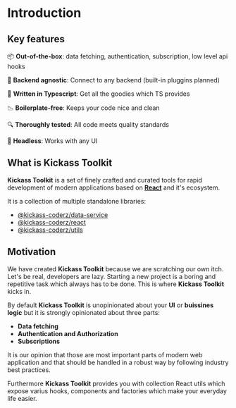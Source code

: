 # Introduction

## Key features

📦 **Out-of-the-box**: data fetching, authentication, subscription, low level api hooks

🔌 **Backend agnostic**: Connect to any backend (built-in pluggins planned)

📝 **Written in Typescript**: Get all the goodies which TS provides

📉 **Boilerplate-free**: Keeps your code nice and clean

🔍 **Thoroughly tested**: All code meets quality standards

🎨 **Headless**: Works with any UI

## What is Kickass Toolkit

**Kickass Toolkit** is a set of finely crafted and curated tools for rapid development of modern applications based on **[React](https://reactjs.org/)** and it's ecosystem.

It is a collection of multiple standalone libraries:

-   [@kickass-coderz/data-service](/docs/data-service)
-   [@kickass-coderz/react](/docs/react)
-   [@kickass-coderz/utils](/docs/utils)

## Motivation

We have created **Kickass Toolkit** because we are scratching our own itch. Let's be real, developers are lazy. Starting a new project is a boring and repetitive task which always has to be done. This is where **Kickass Toolkit** kicks in.

By default **Kickass Toolkit** is unopinionated about your **UI** or **buissines logic** but it is strongly opinionated about three parts:

-   **Data fetching**
-   **Authentication and Authorization**
-   **Subscriptions**

It is our opinion that those are most important parts of modern web application and that should be handled in a robust way by following industry best practices.

Furthermore **Kickass Toolkit** provides you with collection React utils which expose varius hooks, components and factories which make your everyday life easier.
